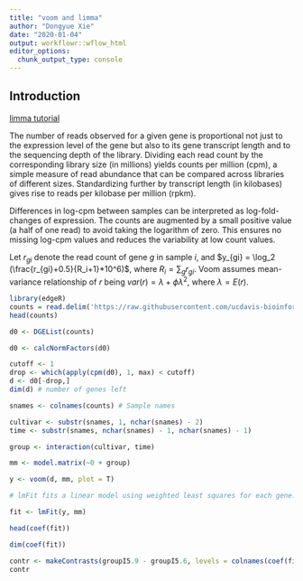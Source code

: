 ```yaml
---
title: "voom and limma"
author: "Dongyue Xie"
date: "2020-01-04"
output: workflowr::wflow_html
editor_options:
  chunk_output_type: console
---
```


## Introduction

[limma tutorial](https://ucdavis-bioinformatics-training.github.io/2018-June-RNA-Seq-Workshop/thursday/DE.html)

The number of reads observed for a given gene is proportional not just to the expression level of the gene but
also to its gene transcript length and to the sequencing
depth of the library. Dividing each read count by the corresponding library size (in millions) yields counts per million (cpm), a simple measure of read abundance that can
be compared across libraries of different sizes. Standardizing further by transcript length (in kilobases) gives rise
to reads per kilobase per million (rpkm).

Differences in log-cpm between samples can be
interpreted as log-fold-changes of expression. The counts
are augmented by a small positive value (a half of one
read) to avoid taking the logarithm of zero. This ensures
no missing log-cpm values and reduces the variability at
low count values.

Let $r_{gi}$ denote the read count of gene $g$ in sample $i$, and $y_{gi} = \log_2 (\frac{r_{gi}+0.5}{R_i+1}*10^6)$, where $R_i = \sum_gr_{gi}$. Voom assumes mean-variance relationship of $r$ being $var(r) = \lambda+\phi\lambda^2$, where $\lambda=E(r)$.  

```r
library(edgeR)
counts = read.delim('https://raw.githubusercontent.com/ucdavis-bioinformatics-training/2018-June-RNA-Seq-Workshop/master/thursday/all_counts.txt')
head(counts)

d0 <- DGEList(counts)

d0 <- calcNormFactors(d0)

cutoff <- 1
drop <- which(apply(cpm(d0), 1, max) < cutoff)
d <- d0[-drop,] 
dim(d) # number of genes left

snames <- colnames(counts) # Sample names

cultivar <- substr(snames, 1, nchar(snames) - 2) 
time <- substr(snames, nchar(snames) - 1, nchar(snames) - 1)

group <- interaction(cultivar, time)

mm <- model.matrix(~0 + group)

y <- voom(d, mm, plot = T)

# lmFit fits a linear model using weighted least squares for each gene:

fit <- lmFit(y, mm)

head(coef(fit))

dim(coef(fit))

contr <- makeContrasts(groupI5.9 - groupI5.6, levels = colnames(coef(fit)))
contr
```

